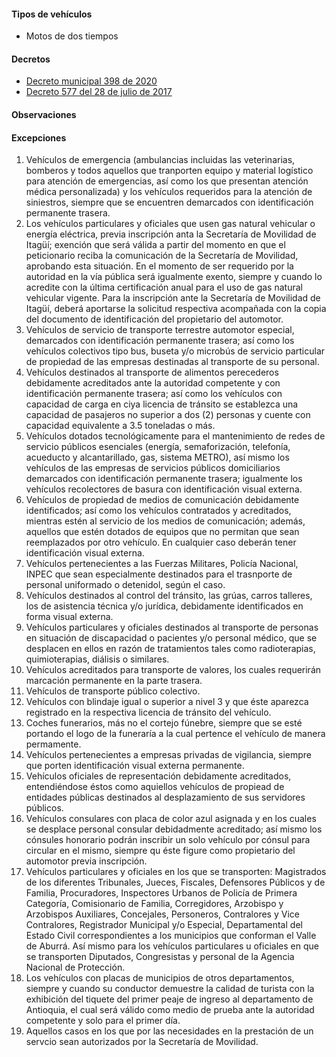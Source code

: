 #### Tipos de vehículos

- Motos de dos tiempos

#### Decretos

- [Decreto municipal 398 de 2020](https://normograma.info/medellin/normograma/docs/pdf/mjd_alcamed_0398_2020.pdf)
- [Decreto 577 del 28 de julio de 2017](/itagui/decreto-577-del-28-de-julio-de-2017.pdf)

#### Observaciones

<TweetEmbed id="1242284868186374144" />

#### Excepciones

1. Vehículos de emergencia (ambulancias incluidas las veterinarias, bomberos y todos aquellos que tranporten equipo y material logístico para atención de emergencias, así como los que presentan atención médica personalizada) y los vehículos requeridos para la atención de siniestros, siempre que se encuentren demarcados con identificación permanente trasera.
2. Los vehículos particulares y oficiales que usen gas natural vehicular o energía eléctrica, previa inscripción anta la Secretaría de Movilidad de Itagüí; exención que será válida a partir del momento en que el peticionario reciba la comunicación de la Secretaría de Movilidad, aprobando esta situación. En el momento de ser requerido por la autoridad en la vía pública será igualmente exento, siempre y cuando lo acredite con la última certificación anual para el uso de gas natural vehicular vigente. Para la inscripción ante la Secretaría de Movilidad de Itagüí, deberá aportarse la solicitud respectiva acompañada con la copia del documento de identificación del propietario del automotor.
3. Vehículos de servicio de transporte terrestre automotor especial, demarcados con identificación permanente trasera; así como los vehículos colectivos tipo bus, buseta y/o microbús de servicio particular de propiedad de las empresas destinadas al transporte de su personal.
4. Vehículos destinados al transporte de alimentos perecederos debidamente acreditados ante la autoridad competente y con identificación permanente trasera; así como los vehículos con capacidad de carga en ciya licencia de tránsito se establezca una capacidad de pasajeros no superior a dos (2) personas y cuente con capacidad equivalente a 3.5 toneladas o más.
5. Vehículos dotados tecnológicamente para el mantenimiento de redes de servicio públicos esenciales (energía, semaforización, telefonía, acueducto y alcantarillado, gas, sistema METRO), así mismo los vehículos de las empresas de servicios públicos domiciliarios demarcados con identificación permanente trasera; igualmente los vehículos recolectores de basura con identificación visual externa.
6. Vehículos de propiedad de medios de comunicación debidamente identificados; así como los vehículos contratados y acreditados, mientras estén al servicio de los medios de comunicación; además, aquellos que estén dotados de equipos que no permitan que sean reemplazados por otro vehículo. En cualquier caso deberán tener identificación visual externa.
7. Vehículos pertenecientes a las Fuerzas Militares, Policía Nacional, INPEC que sean especialmente destinados para el trasnporte de personal uniformado o detenidol, según el caso.
8. Vehículos destinados al control del tránsito, las grúas, carros talleres, los de asistencia técnica y/o jurídica, debidamente identificados en forma visual externa.
9. Vehículos particulares y oficiales destinados al transporte de personas en situación de discapacidad o pacientes y/o personal médico, que se desplacen en ellos en razón de tratamientos tales como radioterapias, quimioterapias, diálisis o similares.
10. Vehículos acreditados para transporte de valores, los cuales requerirán marcación permanente en la parte trasera.
11. Vehículos de transporte público colectivo.
12. Vehículos con blindaje igual o superior a nivel 3 y que éste aparezca registrado en la respectiva licencia de tránsito del vehículo.
13. Coches funerarios, más no el cortejo fúnebre, siempre que se esté portando el logo de la funeraría a la cual pertence el vehículo de manera permamente.
14. Vehículos pertenecientes a empresas privadas de vigilancia, siempre que porten identificación visual externa permanente.
15. Vehículos oficiales de representación debidamente acreditados, entendiéndose éstos como aquiellos vehículos de propiead de entidades públicas destinados al desplazamiento de sus servidores públicos.
16. Vehículos consulares con placa de color azul asignada y en los cuales se desplace personal consular debidadmente acreditado; así mismo los cónsules honorario podrán inscribir un solo vehículo por cónsul para circular en el mismo, siempre qu éste figure como propietario del automotor previa inscripción.
17. Vehículos particulares y oficiales en los que se transporten: Magistrados de los diferentes Tribunales, Jueces, Fiscales, Defensores Públicos y de Familia, Procuradores, Inspectores Urbanos de Policía de Primera Categoría, Comisionario de Familia, Corregidores, Arzobispo y Arzobispos Auxiliares, Concejales, Personeros, Contralores y Vice Contralores, Registrador Municipal y/o Especial, Departamental del Estado Civil correspondientes a los municipios que conforman el Valle de Aburrá. Así mismo para los vehículos particulares u oficiales en que se transporten Diputados, Congresistas y personal de la Agencia Nacional de Protección.
18. Los vehículos con placas de municipios de otros departamentos, siempre y cuando su conductor demuestre la calidad de turista con la exhibición del tiquete del primer peaje de ingreso al departamento de Antioquia, el cual será válido como medio de prueba ante la autoridad competente y solo para el primer día.
19. Aquellos casos en los que por las necesidades en la prestación de un servcio sean autorizados por la Secretaría de Movilidad.
